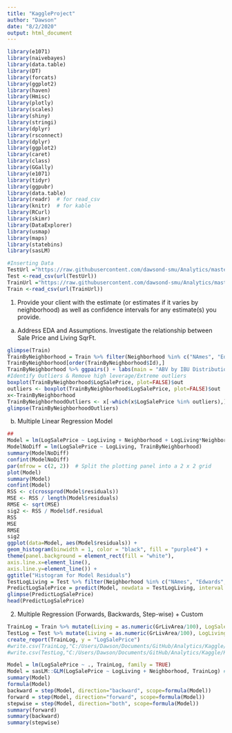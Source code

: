 ```yaml
---
title: "KaggleProject"
author: "Dawson"
date: "8/2/2020"
output: html_document
---
```


```r
library(e1071)
library(naivebayes)
library(data.table)
library(DT)
library(forcats)
library(ggplot2)
library(haven)
library(Hmisc)
library(plotly)
library(scales)
library(shiny)
library(stringi)
library(dplyr)
library(rsconnect)
library(dplyr)
library(ggplot2)
library(caret)
library(class)
library(GGally)
library(e1071)
library(tidyr)
library(ggpubr)
library(data.table)
library(readr)  # for read_csv
library(knitr)  # for kable
library(RCurl)
library(skimr)
library(DataExplorer)
library(usmap)
library(maps)
library(statebins)
library(sasLM)
```

```r
#Inserting Data
TestUrl ="https://raw.githubusercontent.com/dawsond-smu/Analytics/master/test.csv"
Test <-read_csv(url(TestUrl))
TrainUrl ="https://raw.githubusercontent.com/dawsond-smu/Analytics/master/train.csv"
Train <-read_csv(url(TrainUrl))
```


1. Provide your client with the estimate (or estimates if it varies by neighborhood) as well as confidence intervals for any estimate(s) you provide. 
a. Address EDA and Assumptions. Investigate the relationship between Sale Price and Living SqrFt.
```r
glimpse(Train)
TrainByNeighborhood = Train %>% filter(Neighborhood %in% c("NAmes", "Edwards","BrkSide")) %>% mutate(Living = as.numeric(round(GrLivArea,digits=-2)), LogSalePrice = log(SalePrice), LogLiving = log(round(GrLivArea,digits=-2))) %>% select(Id, Living, LogLiving,  Neighborhood, LogSalePrice, SalePrice)
TrainByNeighborhood[order(TrainByNeighborhood$Id),]
TrainByNeighborhood %>% ggpairs() + labs(main = "ABV by IBU Distribution")
#Identify Outliers & Remove high leverage/Extreme outliers
boxplot(TrainByNeighborhood$LogSalePrice, plot=FALSE)$out
outliers <- boxplot(TrainByNeighborhood$LogSalePrice, plot=FALSE)$out
x<-TrainByNeighborhood
TrainByNeighborhoodOutliers <- x[-which(x$LogSalePrice %in% outliers),]
glimpse(TrainByNeighborhoodOutliers)
```
b. Multiple Linear Regression Model
```r
##
Model = lm(LogSalePrice ~ LogLiving + Neighborhood + LogLiving*Neighborhood, TrainByNeighborhood)
ModelNoDiff = lm(LogSalePrice ~ LogLiving, TrainByNeighborhood)
summary(ModelNoDiff)
confint(ModelNoDiff)
par(mfrow = c(2, 2))  # Split the plotting panel into a 2 x 2 grid
plot(Model)
summary(Model)
confint(Model)
RSS <- c(crossprod(Model$residuals))
MSE <- RSS / length(Model$residuals)
RMSE <- sqrt(MSE)
sig2 <- RSS / Model$df.residual
RSS
MSE
RMSE
sig2
ggplot(data=Model, aes(Model$residuals)) +
geom_histogram(binwidth = 1, color = "black", fill = "purple4") +
theme(panel.background = element_rect(fill = "white"),
axis.line.x=element_line(),
axis.line.y=element_line()) +
ggtitle("Histogram for Model Residuals")
TestLogLiving = Test %>% filter(Neighborhood %in% c("NAmes", "Edwards","BrkSide")) %>% mutate(LogLiving = as.numeric(log(GrLivArea/100)))
PredictLogSalePrice = predict(Model, newdata = TestLogLiving, interval = 'prediction')
glimpse(PredictLogSalePrice)
head(PredictLogSalePrice)
```


2. Multiple Regression (Forwards, Backwards, Step-wise) + Custom
```r
TrainLog = Train %>% mutate(Living = as.numeric(GrLivArea/100), LogSalePrice = log(SalePrice), LogLiving = log(GrLivArea/100))
TestLog = Test %>% mutate(Living = as.numeric(GrLivArea/100), LogLiving = log(GrLivArea/100))
create_report(TrainLog, y = "LogSalePrice")
#write.csv(TrainLog,"C:/Users/Dawson/Documents/GitHub/Analytics/Kaggle/Kaggle/SASInput.csv", row.names = FALSE)
#write.csv(TestLog,"C:/Users/Dawson/Documents/GitHub/Analytics/Kaggle/Kaggle/SASOutput.csv", row.names = FALSE)
```
```r
Model = lm(LogSalePrice ~ ., TrainLog, family = TRUE)
Model = sasLM::GLM(LogSalePrice ~ LogLiving + Neighborhood, TrainLog) # SAS PROC GLM
summary(Model)
formula(Model)
backward = step(Model, direction="backward", scope=formula(Model))
forward = step(Model, direction="forward", scope=formula(Model))
stepwise = step(Model, direction="both", scope=formula(Model))
summary(forward)
summary(backward)
summary(stepwise)
```
